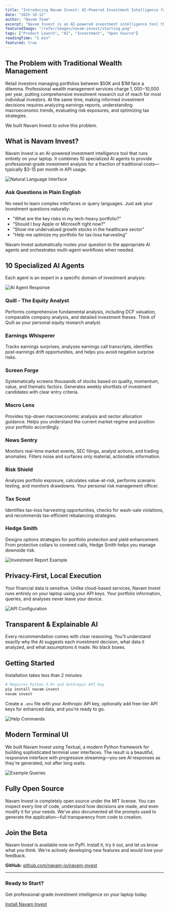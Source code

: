 ```yaml
---
title: "Introducing Navam Invest: AI-Powered Investment Intelligence for Everyone"
date: "2025-10-12"
author: "Navam Team"
excerpt: "Navam Invest is an AI-powered investment intelligence tool that runs entirely on your laptop, combining 10 specialized AI agents to provide professional-grade investment analysis."
featuredImage: "/refer/images/navam-invest/starting.png"
tags: ["Product Launch", "AI", "Investment", "Open Source"]
readingTime: "5 min"
featured: true
---
```


## The Problem with Traditional Wealth Management

Retail investors managing portfolios between $50K and $1M face a dilemma. Professional wealth management services charge $1,000-$10,000 per year, putting comprehensive investment research out of reach for most individual investors. At the same time, making informed investment decisions requires analyzing earnings reports, understanding macroeconomic trends, evaluating risk exposures, and optimizing tax strategies.

We built Navam Invest to solve this problem.

## What is Navam Invest?

Navam Invest is an AI-powered investment intelligence tool that runs entirely on your laptop. It combines 10 specialized AI agents to provide professional-grade investment analysis for a fraction of traditional costs—typically $3-15 per month in API usage.

![Natural Language Interface](/refer/images/navam-invest/natural-prompt.png)

### Ask Questions in Plain English

No need to learn complex interfaces or query languages. Just ask your investment questions naturally:

- "What are the key risks in my tech-heavy portfolio?"
- "Should I buy Apple or Microsoft right now?"
- "Show me undervalued growth stocks in the healthcare sector"
- "Help me optimize my portfolio for tax-loss harvesting"

Navam Invest automatically routes your question to the appropriate AI agents and orchestrates multi-agent workflows when needed.

## 10 Specialized AI Agents

Each agent is an expert in a specific domain of investment analysis:

![AI Agent Response](/refer/images/navam-invest/response.png)

### Quill - The Equity Analyst
Performs comprehensive fundamental analysis, including DCF valuation, comparable company analysis, and detailed investment theses. Think of Quill as your personal equity research analyst.

### Earnings Whisperer
Tracks earnings surprises, analyzes earnings call transcripts, identifies post-earnings drift opportunities, and helps you avoid negative surprise risks.

### Screen Forge
Systematically screens thousands of stocks based on quality, momentum, value, and thematic factors. Generates weekly shortlists of investment candidates with clear entry criteria.

### Macro Lens
Provides top-down macroeconomic analysis and sector allocation guidance. Helps you understand the current market regime and position your portfolio accordingly.

### News Sentry
Monitors real-time market events, SEC filings, analyst actions, and trading anomalies. Filters noise and surfaces only material, actionable information.

### Risk Shield
Analyzes portfolio exposure, calculates value-at-risk, performs scenario testing, and monitors drawdowns. Your personal risk management officer.

### Tax Scout
Identifies tax-loss harvesting opportunities, checks for wash-sale violations, and recommends tax-efficient rebalancing strategies.

### Hedge Smith
Designs options strategies for portfolio protection and yield enhancement. From protective collars to covered calls, Hedge Smith helps you manage downside risk.

![Investment Report Example](/refer/images/navam-invest/report.png)

## Privacy-First, Local Execution

Your financial data is sensitive. Unlike cloud-based services, Navam Invest runs entirely on your laptop using your API keys. Your portfolio information, queries, and analyses never leave your device.

![API Configuration](/refer/images/navam-invest/api.png)

## Transparent & Explainable AI

Every recommendation comes with clear reasoning. You'll understand exactly why the AI suggests each investment decision, what data it analyzed, and what assumptions it made. No black boxes.

## Getting Started

Installation takes less than 2 minutes:

```bash
# Requires Python 3.9+ and Anthropic API key
pip install navam-invest
navam invest
```

Create a `.env` file with your Anthropic API key, optionally add free-tier API keys for enhanced data, and you're ready to go.

![Help Commands](/refer/images/navam-invest/help.png)

## Modern Terminal UI

We built Navam Invest using Textual, a modern Python framework for building sophisticated terminal user interfaces. The result is a beautiful, responsive interface with progressive streaming—you see AI responses as they're generated, not after long waits.

![Example Queries](/refer/images/navam-invest/examples.png)

## Fully Open Source

Navam Invest is completely open source under the MIT license. You can inspect every line of code, understand how decisions are made, and even modify it for your needs. We've also documented all the prompts used to generate the application—full transparency from code to creation.

## Join the Beta

Navam Invest is available now on PyPI. Install it, try it out, and let us know what you think. We're actively developing new features and would love your feedback.

**GitHub:** [github.com/navam-io/navam-invest](https://github.com/navam-io/navam-invest)

---

### Ready to Start?

Get professional-grade investment intelligence on your laptop today.

[Install Navam Invest](/#get-started)
